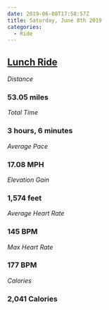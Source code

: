 ```yaml
---
date: 2019-06-08T17:58:57Z
title: Saturday, June 8th 2019
categories:
  - Ride
---
```

## [Lunch Ride](https://www.strava.com/activities/2434430172)

_Distance_

### 53.05 miles

_Total Time_

### 3 hours, 6 minutes

_Average Pace_

### 17.08 MPH

_Elevation Gain_

### 1,574 feet

_Average Heart Rate_

### 145 BPM

_Max Heart Rate_

### 177 BPM

_Calories_

### 2,041 Calories
